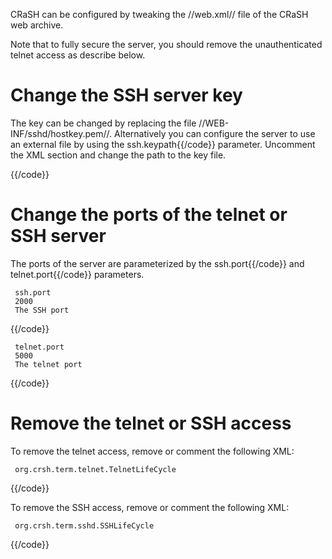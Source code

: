 CRaSH can be configured by tweaking the //web.xml// file of the CRaSH web archive.

Note that to fully secure the server, you should remove the unauthenticated telnet access as describe below.

= Change the SSH server key =

The key can be changed by replacing the file //WEB-INF/sshd/hostkey.pem//. Alternatively you can configure the server
to use an external file by using the {{code}}ssh.keypath{{/code}} parameter. Uncomment the XML section and change the path to the
key file.

{{code language=xml}}
<!--
<context-param>
  <param-name>ssh.keypath</param-name>
  <param-value>/path/to/the/key/file</param-value>
  <description>The path to the key file</description>
</context-param>
-->
{{/code}}

= Change the ports of the telnet or SSH server =

The ports of the server are parameterized by the {{code}}ssh.port{{/code}} and {{code}}telnet.port{{/code}} parameters.

{{code language=xml}}
<context-param>
  <param-name>ssh.port</param-name>
  <param-value>2000</param-value>
  <description>The SSH port</description>
</context-param>
{{/code}}

{{code language=xml}}
<context-param>
  <param-name>telnet.port</param-name>
  <param-value>5000</param-value>
  <description>The telnet port</description>
</context-param>
{{/code}}

= Remove the telnet or SSH access =

To remove the telnet access, remove or comment the following XML:

{{code language=xml}}
<listener>
  <listener-class>org.crsh.term.telnet.TelnetLifeCycle</listener-class>
</listener>
{{/code}}

To remove the SSH access, remove or comment the following XML:

{{code language=xml}}
<listener>
  <listener-class>org.crsh.term.sshd.SSHLifeCycle</listener-class>
</listener>
{{/code}}